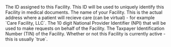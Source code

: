 <ResponseField name="id" type="string" required>
  The ID assigned to this Facility. This ID will be used to uniquely identify this Facility in
  medical documents.
</ResponseField>

<ResponseField name="name" type="string" required>
  The name of your Facility. This is the actual address where a patient will recieve care (can be
  virtual) - for example `Care Facility, LLC`.
</ResponseField>

<ResponseField name="npi" type="string" required>
  The 10 digit National Provider Identifier (NPI) that will be used to make requests on behalf of
  the Facility.
</ResponseField>

<ResponseField name="address" type="Address" required>
  <Snippet file="address-response.mdx" />
</ResponseField>

<ResponseField name="tin" type="string">
  The Taxpayer Identification Number (TIN) of the Facility.
</ResponseField>

<ResponseField name="active" type="bool">
  Whether or not this Facility is currently active - this is usually `true`.
</ResponseField>